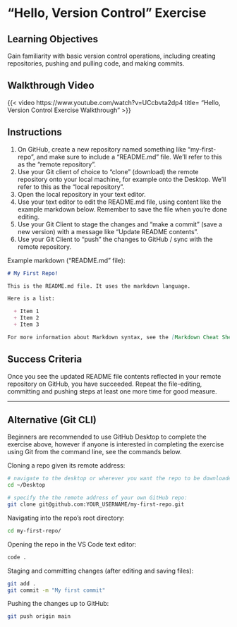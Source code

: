 # "Hello, Version Control" Exercise


## Learning Objectives

Gain familiarity with basic version control operations, including creating repositories, pushing and pulling code, and making commits.

## Walkthrough Video

{{< video https://www.youtube.com/watch?v=UCcbvta2dp4
    title= "Hello, Version Control Exercise Walkthrough" >}}


## Instructions

  1. On GitHub, create a new repository named something like "my-first-repo", and make sure to include a "README.md" file. We'll refer to this as the "remote repository".
  2. Use your Git client of choice to "clone" (download) the remote repository onto your local machine, for example onto the Desktop. We'll refer to this as the "local repository".
  3. Open the local repository in your text editor.
  4. Use your text editor to edit the README.md file, using content like the example markdown below. Remember to save the file when you're done editing.
  5. Use your Git Client to stage the changes and "make a commit" (save a new version) with a message like "Update README contents".
  6. Use your Git Client to "push" the changes to GitHub / sync with the remote repository.


Example markdown ("README.md" file):

```md
# My First Repo!

This is the README.md file. It uses the markdown language.

Here is a list:

  + Item 1
  + Item 2
  + Item 3

For more information about Markdown syntax, see the [Markdown Cheat Sheet](https://www.markdownguide.org/cheat-sheet/).
```

## Success Criteria

Once you see the updated README file contents reflected in your remote repository on GitHub, you have succeeded. Repeat the file-editing, committing and pushing steps at least one more time for good measure.



<hr>

## Alternative (Git CLI)

Beginners are recommended to use GitHub Desktop to complete the exercise above, however if anyone is interested in completing the exercise using Git from the command line, see the commands below.

Cloning a repo given its remote address:

```sh
# navigate to the desktop or wherever you want the repo to be downloaded:
cd ~/Desktop

# specify the the remote address of your own GitHub repo:
git clone git@github.com:YOUR_USERNAME/my-first-repo.git
```

Navigating into the repo's root directory:

```sh
cd my-first-repo/
```

Opening the repo in the VS Code text editor:

```sh
code .
```

Staging and committing changes (after editing and saving files):

```sh
git add .
git commit -m "My first commit"
```

Pushing the changes up to GitHub:

```sh
git push origin main
```
